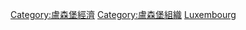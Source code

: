 {{Commonscat|Companies of Luxembourg}}

[[Category:盧森堡經濟|Category:盧森堡經濟]]
[[Category:盧森堡組織|Category:盧森堡組織]]
[[Category:欧洲各国公司|Luxembourg]]
